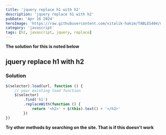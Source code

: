 ```yaml
---
title: 'jquery replace h1 with h2'
description: 'jquery replace h1 with h2'
pubDate: 'Apr 16 2024'
heroImage: 'https://raw.githubusercontent.com/vitalik-hakim/TABLES404/main/error_b/JavaScript.png'
category: 'javascript'
tags: [h2, javascript, jquery, replace]
---
```


**The solution for this is noted below**

## jquery replace h1 with h2

### Solution

```javascript
$(selector).load(url, function () {
	// your existing load function
	$(selector)
		.find('h1')
		.replaceWith(function () {
			return '<h2>' + $(this).text() + '</h2>'
		})
})
```

**Try other methods by searching on the site. That is if this doesn't work**
